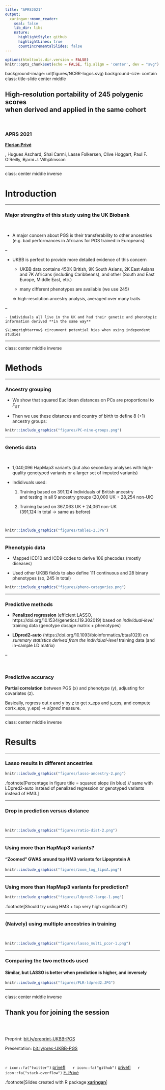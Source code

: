 ```yaml
---
title: "APRS2021"
output:
  xaringan::moon_reader:
    seal: false
    lib_dir: libs
    nature:
      highlightStyle: github
      highlightLines: true
      countIncrementalSlides: false
---
```


```r
options(htmltools.dir.version = FALSE)
knitr::opts_chunk$set(echo = FALSE, fig.align = 'center', dev = "svg")
```


background-image: url(figures/NCRR-logos.svg)
background-size: contain
class: title-slide center middle

## High-resolution portability of 245 polygenic scores<br>when derived and applied in the same cohort

<br>

### APRS 2021

<ins>**Florian Privé**</ins>, Hugues Aschard, Shai Carmi, Lasse Folkersen, Clive Hoggart, Paul F. O’Reilly, Bjarni J. Vilhjálmsson

---

class: center middle inverse

# Introduction

---

### Major strengths of this study using the UK Biobank 

<br>

- A major concern about PGS is their transferability to other ancestries    
(e.g. bad performances in Africans for PGS trained in Europeans)

--

- UKBB is perfect to provide more detailed evidence of this concern

    - UKBB data contains 450K British, 9K South Asians, 2K East Asians and 7K Africans (including Caribbeans), and other (South and East Europe, Middle East, etc.)
    
    - many different phenotypes are available (we use 245)
    
    $\Longrightarrow$ high-resolution ancestry analysis, averaged over many traits
    
--
    
    - individuals all live in the UK and had their genetic and phenotypic information derived **in the same way**
    
    $\Longrightarrow$ circumvent potential bias when using independent studies

---

class: center middle inverse

# Methods

---

### Ancestry grouping

- We show that squared Euclidean distances on PCs are proportional to $F_{ST}$

- Then we use these distances and country of birth to define 8 (+1) ancestry groups:

```r
knitr::include_graphics("figures/PC-nine-groups.png")
```

---

### Genetic data

<br>

- 1,040,096 HapMap3 variants (but also secondary analyses with high-quality genotyped variants or a larger set of imputed variants)

- Indidivuals used:

    1. Training based on 391,124 individuals of British ancestry<br>and testing in all 9 ancestry groups (20,000 UK + 28,254 non-UK)
    
    2. Training based on 367,063 UK + 24,061 non-UK<br>(391,124 in total $\rightarrow$ same as before)

<br>

```r
knitr::include_graphics("figures/table1-2.JPG")
```

---

### Phenotypic data

- Mapped ICD10 and ICD9 codes to derive 106 phecodes (mostly diseases)

- Used other UKBB fields to also define 111 continuous and 28 binary phenotypes (so, 245 in total)

```r
knitr::include_graphics("figures/pheno-categories.png")
```

---

### Predictive methods

- **Penalized regression** (efficient LASSO, https://doi.org/10.1534/genetics.119.302019) based on *individual-level* training data (genotype dosage matrix + phenotypes)

- **LDpred2-auto** (https://doi.org/10.1093/bioinformatics/btaa1029) on *summary statistics derived from the individual-level* training data (and in-sample LD matrix)

--

<br>

### Predictive accuracy

**Partial correlation** between PGS (x) and phenotype (y), adjusting for covariates (z).

Basically, regress out x and y by z to get x_eps and y_eps, and compute cor(x_eps, y_eps) $\rightarrow$ *signed* measure.

---

class: center middle inverse

# Results

---

### Lasso results in different ancestries

```r
knitr::include_graphics("figures/lasso-ancestry-2.png")
```

.footnote[Percentage in figure title = squared slope (in blue) // same with LDpred2-auto instead of penalized regression or genotyped variants instead of HM3.]

---

### Drop in prediction versus distance

<br>

```r
knitr::include_graphics("figures/ratio-dist-2.png")
```

<!-- <span class="footnote">Recall: $\text{dist}_{PC}^2 \propto F_{ST}$</span> -->

---

### Using more than HapMap3 variants?

#### "Zoomed" GWAS around top HM3 variants for Lipoprotein A 

```r
knitr::include_graphics("figures/zoom_log_lipoA.png")
```

---

### Using more than HapMap3 variants for prediction?

```r
knitr::include_graphics("figures/ldpred2-large-1.png")
```

.footnote[Should try using HM3 + top very high significant?]

---

### (Naively) using multiple ancestries in training

<br> 

```r
knitr::include_graphics("figures/lasso_multi_pcor-1.png")
```

---

### Comparing the two methods used

#### Similar, but LASSO is better when prediction is higher, and inversely

```r
knitr::include_graphics("figures/PLR-ldpred2.JPG")
```

---

class: center middle inverse

## Thank you for joining the session

<br/><br/>

Preprint: [bit.ly/preprint-UKBB-PGS](https://doi.org/10.1101/2021.02.05.21251061)

Presentation: [bit.ly/pres-UKBB-PGS](https://privefl.github.io/UKBB-PGS/APRS2021.html)

<br/>

`r icon::fa("twitter")` [privefl](https://twitter.com/privefl) &nbsp;&nbsp;&nbsp;&nbsp; `r icon::fa("github")` [privefl](https://github.com/privefl) &nbsp;&nbsp;&nbsp;&nbsp; `r icon::fa("stack-overflow")` [F. Privé](https://stackoverflow.com/users/6103040/f-priv%c3%a9)


.footnote[Slides created with R package [**xaringan**](https://github.com/yihui/xaringan)]


